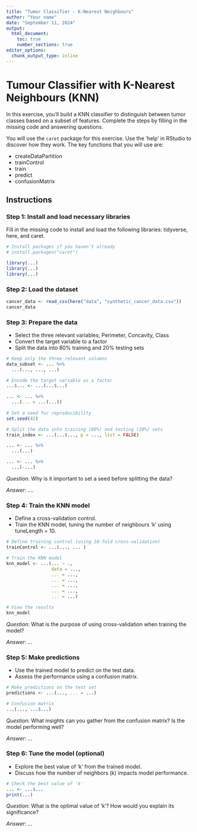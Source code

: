 ```yaml
---
title: "Tumor Classifier - K-Nearest Neighbours"
author: "Your name"
date: "September 11, 2024"
output: 
  html_document:
    toc: true
    number_sections: true
editor_options: 
  chunk_output_type: inline
---
```


# Tumour Classifier with K-Nearest Neighbours (KNN)

In this exercise, you'll build a KNN classifier to distinguish between tumor classes based on a subset of features. Complete the steps by filling in the missing code and answering questions.

You will use the `caret` package for this exercise. Use the 'help' in RStudio to discover how they work. The key functions that you will use are:

- createDataPartition
- trainControl
- train
- predict
- confusionMatrix

## Instructions

### Step 1: Install and load necessary libraries

Fill in the missing code to install and load the following libraries: tidyverse, here, and caret.

```r
# Install packages if you haven't already
# install.packages("caret")

library(...) 
library(...)
library(...)
```

### Step 2: Load the dataset

```r
cancer_data <- read_csv(here("data", "synthetic_cancer_data.csv"))
cancer_data
```

### Step 3: Prepare the data

-   Select the three relevant variables; Perimeter, Concavity, Class
-   Convert the target variable to a factor
-   Split the data into 80% training and 20% testing sets

```r

# Keep only the three relevant columns
data_subset <- ... %>% 
  ...(..., ..., ...)

# Encode the target variable as a factor
...$... <- ...(...$...)

... <- ... %>% 
  ...(... = ...(...))
  
# Set a seed for reproducibility
set.seed(42)

# Split the data into training (80%) and testing (20%) sets
train_index <- ...(...$..., p = ..., list = FALSE)

... <- ... %>% 
  ...(...)

... <- ... %>% 
  ...(-...)

```

*Question*: Why is it important to set a seed before splitting the data?

*Answer*: ....

### Step 4: Train the KNN model

-   Define a cross-validation control.
-   Train the KNN model, tuning the number of neighbours 'k' using tuneLength = 10.

```r
# Define training control (using 10-fold cross-validation)
trainControl <- ...(..., ... )

# Train the KNN model 
knn_model <- ...(... ~ ., 
                 data = ..., 
                 ... = ...,
                 ... = ...,
                 ... = ...,
                 ... = ...,
                 ... = ...)

# View the results
knn_model

```

*Question*: What is the purpose of using cross-validation when training the model?

*Answer*: ...

### Step 5: Make predictions

-   Use the trained model to predict on the test data.
-   Assess the performance using a confusion matrix.

```r
# Make predictions on the test set
predictions <- ...(..., ... = ...)

# Confusion matrix  
...(..., ...$...)

```

*Question*: What insights can you gather from the confusion matrix? Is the model performing well?

*Answer*: ...

### Step 6: Tune the model (optional)

-   Explore the best value of 'k' from the trained model.
-   Discuss how the number of neighbors (k) impacts model performance.

```r
# Check the best value of 'k'
... <- ...$...
print(...)
```

*Question*: What is the optimal value of 'k'? How would you explain its significance?

*Answer*: ...
